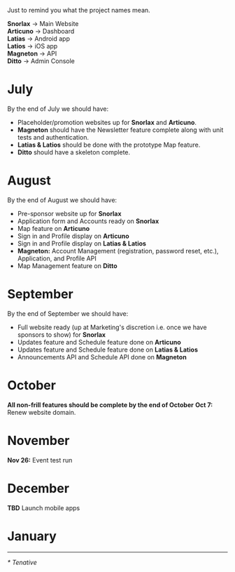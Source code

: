 Just to remind you what the project names mean.

**Snorlax**  -> Main Website  
**Articuno** -> Dashboard  
**Latias**   -> Android app  
**Latios**   -> iOS app  
**Magneton** -> API  
**Ditto**    -> Admin Console

# July
By the end of July we should have:
- Placeholder/promotion websites up for **Snorlax** and **Articuno**.
- **Magneton** should have the Newsletter feature complete along with unit tests and authentication.
- **Latias & Latios** should be done with the prototype Map feature.
- **Ditto** should have a skeleton complete.

# August
By the end of August we should have:
- Pre-sponsor website up for **Snorlax**
- Application form and Accounts ready on **Snorlax**
- Map feature on **Articuno**
- Sign in and Profile display on **Articuno**
- Sign in and Profile display on **Latias & Latios**
- **Magneton:** Account Management (registration, password reset, etc.), Application, and Profile API
- Map Management feature on **Ditto**

# September
By the end of September we should have:
- Full website ready (up at Marketing's discretion i.e. once we have sponsors to show) for **Snorlax**
- Updates feature and Schedule feature done on **Articuno**
- Updates feature and Schedule feature done on **Latias & Latios**
- Announcements API and Schedule API done on **Magneton**

# October
**All non-frill features should be complete by the end of October**
**Oct 7:** Renew website domain.

# November
**Nov 26:** Event test run

# December
**TBD** Launch mobile apps




# January

---
_* Tenative_